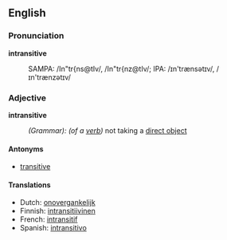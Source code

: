 ==English==

=== Pronunciation ===
'''intransitive'''
:SAMPA: /In"tr{ns@tIv/, /In"tr{nz@tIv/; IPA: /&#618;n'tr&aelig;ns&#601;t&#618;v/, /&#618;n'tr&aelig;nz&#601;t&#618;v/

=== Adjective ===
'''intransitive'''
:''(Grammar): (of a [[verb]])'' not taking a [[direct object]]

====Antonyms====

*[[transitive]]

==== Translations ====
*Dutch: [[onovergankelijk]]
*Finnish: [[intransitiivinen]]
*French: [[intransitif]]
*Spanish: [[intransitivo]]